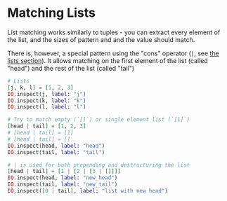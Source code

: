 
# Matching Lists

List matching works similarly to tuples - you can extract every element of the list,
and the sizes of pattern and and the value should match.

There is, however, a special pattern using the "cons" operator (`|`, see [the lists section](../data-structures/lists-basics)).
It allows matching on the first element of the list (called "head")
and the rest of the list (called "tail")

<EditorCode>

```elixir
# Lists
[j, k, l] = [1, 2, 3]
IO.inspect(j, label: "j")
IO.inspect(k, label: "k")
IO.inspect(l, label: "l")

# Try to match empty (`[]`) or single element list (`[1]`)
[head | tail] = [1, 2, 3]
# [head | tail] = [1]
# [head | tail] = []
IO.inspect(head, label: "head")
IO.inspect(tail, label: "tail")

# | is used for both prepending and destructuring the list
[head | tail] = [1 | [2 | [3 | []]]]
IO.inspect(head, label: "new_head")
IO.inspect(tail, label: "new_tail")
IO.inspect([0 | tail], label: "list with new head")
```

</EditorCode>
